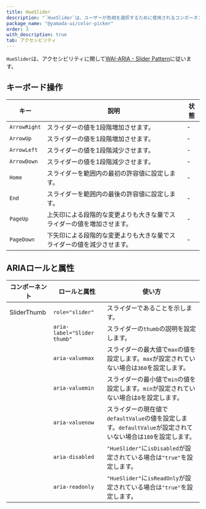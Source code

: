 ```yaml
---
title: HueSlider
description: "`HueSlider`は、ユーザーが色相を選択するために使用されるコンポーネントです。"
package_name: "@yamada-ui/color-picker"
order: 3
with_description: true
tab: アクセシビリティ
---
```


`HueSlider`は、アクセシビリティに関して[WAI-ARIA - Slider Pattern](https://www.w3.org/WAI/ARIA/apg/patterns/slider/)に従います。

## キーボード操作

| キー         | 説明                                                                   | 状態 |
| ------------ | ---------------------------------------------------------------------- | ---- |
| `ArrowRight` | スライダーの値を1段階増加させます。                                    | -    |
| `ArrowUp`    | スライダーの値を1段階増加させます。                                    | -    |
| `ArrowLeft`  | スライダーの値を1段階減少させます。                                    | -    |
| `ArrowDown`  | スライダーの値を1段階減少させます。                                    | -    |
| `Home`       | スライダーを範囲内の最初の許容値に設定します。                         | -    |
| `End`        | スライダーを範囲内の最後の許容値に設定します。                         | -    |
| `PageUp`     | 上矢印による段階的な変更よりも大きな量でスライダーの値を増加させます。 | -    |
| `PageDown`   | 下矢印による段階的な変更よりも大きな量でスライダーの値を減少させます。 | -    |

## ARIAロールと属性

| コンポーネント | ロールと属性                | 使い方                                                                                                        |
| -------------- | --------------------------- | ------------------------------------------------------------------------------------------------------------- |
| SliderThumb    | `role="slider"`             | スライダーであることを示します。                                                                              |
|                | `aria-label="Slider thumb"` | スライダーの`thumb`の説明を設定します。                                                                       |
|                | `aria-valuemax`             | スライダーの最大値で`max`の値を設定します。`max`が設定されていない場合は`360`を設定します。                   |
|                | `aria-valuemin`             | スライダーの最小値で`min`の値を設定します。`min`が設定されていない場合は`0`を設定します。                     |
|                | `aria-valuenow`             | スライダーの現在値で`defaultValue`の値を設定します。`defaultValue`が設定されていない場合は`180`を設定します。 |
|                | `aria-disabled`             | `"HueSlider"`に`isDisabled`が設定されている場合は`"true"`を設定します。                                       |
|                | `aria-readonly`             | `"HueSlider"`に`isReadOnly`が設定されている場合は`"true"`を設定します。                                       |
